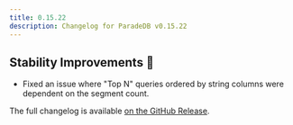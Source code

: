 ```yaml
---
title: 0.15.22
description: Changelog for ParadeDB v0.15.22
---
```


## Stability Improvements 💪

- Fixed an issue where "Top N" queries ordered by string columns were dependent on the segment count.

The full changelog is available [on the GitHub Release](https://github.com/paradedb/paradedb/releases/tag/v0.15.22).
